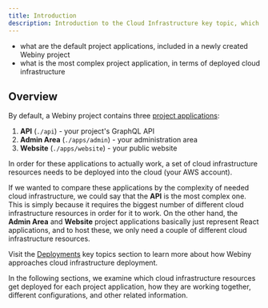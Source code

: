 ```yaml
---
title: Introduction
description: Introduction to the Cloud Infrastructure key topic, which explains everything related to the cloud infrastructure Webiny relies on.
---
```



<Alert type="success" title="What you’ll learn">

- what are the default project applications, included in a newly created Webiny project
- what is the most complex project application, in terms of deployed cloud infrastructure

</Alert>

## Overview

By default, a Webiny project contains three [project applications](../core-development-concepts/project-organization/project-applications):

1. **API** (`./api`) - your project's GraphQL API
2. **Admin Area** (`./apps/admin`) - your administration area
3. **Website** (`./apps/website`) - your public website

In order for these applications to actually work, a set of cloud infrastructure resources needs to be deployed into the cloud (your AWS account).

If we wanted to compare these applications by the complexity of needed cloud infrastructure, we could say that the **API** is the most complex one. This is simply because it requires the biggest number of different cloud infrastructure resources in order for it to work. On the other hand, the **Admin Area** and **Website** project applications basically just represent React applications, and to host these, we only need a couple of different cloud infrastructure resources.

<Alert type="info">

Visit the [Deployments](../infrastructure/basics/introduction) key topics section to learn more about how Webiny approaches cloud infrastructure deployment.

</Alert>

In the following sections, we examine which cloud infrastructure resources get deployed for each project application, how they are working together, different configurations, and other related information.
